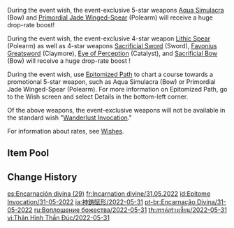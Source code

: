 {{Wish
|name              = Epitome Invocation 2022-05-31
|image             = Epitome Invocation 2022-05-31.png
|type              = Weapon Event
|duration          = event
|time_start        = 2022-05-31 11:00:00
|time_start_offset = GMT+8
|time_end          = 2022-06-21 17:59:00
|link              = https://www.hoyolab.com/article/4998735
|preceding         = Epitome Invocation/2022-04-19
|alongside         = Discerner of Enigmas/2022-05-31
|alongside2        = Invitation to Mundane Life/2022-05-31
|succeeding        = Epitome Invocation/2022-06-21
}}
During the event wish, the event-exclusive 5-star weapons [[Aqua Simulacra]] (Bow) and [[Primordial Jade Winged-Spear]] (Polearm) will receive a huge drop-rate boost!

During the event wish, the event-exclusive 4-star weapon [[Lithic Spear]] (Polearm) as well as 4-star weapons [[Sacrificial Sword]] (Sword), [[Favonius Greatsword]] (Claymore), [[Eye of Perception]] (Catalyst), and [[Sacrificial Bow]] (Bow) will receive a huge drop-rate boost !

During the event wish, use [[Epitomized Path]] to chart a course towards a promotional 5-star weapon, such as Aqua Simulacra (Bow) or Primordial Jade Winged-Spear (Polearm). For more information on Epitomized Path, go to the Wish screen and select Details in the bottom-left corner.

Of the above weapons, the event-exclusive weapons will not be available in the standard wish "[[Wanderlust Invocation]]."

For information about rates, see [[Wishes]].

==Item Pool==
{{Wish Pool
|^Aqua Simulacra
|^Primordial Jade Winged-Spear
|^Lithic Spear
|^Eye of Perception
|^Favonius Greatsword
|^Sacrificial Bow
|^Sacrificial Sword
|Amos' Bow
|Aquila Favonia
|Lost Prayer to the Sacred Winds
|Skyward Atlas
|Skyward Blade
|Skyward Harp
|Skyward Pride
|Skyward Spine
|Wolf's Gravestone
|Barbara
|Beidou
|Bennett
|Chongyun
|Diona
|Fischl
|Gorou
|Kujou Sara
|Ningguang
|Noelle
|Razor
|Rosaria
|Sayu
|Sucrose
|Thoma
|Xiangling
|Xingqiu
|Xinyan
|Yanfei
|Yun Jin
|Favonius Codex
|Favonius Lance
|Favonius Sword
|Favonius Warbow
|Lion's Roar
|Rainslasher
|Rust
|Sacrificial Fragments
|Sacrificial Greatsword
|The Bell
|The Flute
|The Stringless
|The Widsith
|Black Tassel
|Bloodtainted Greatsword
|Cool Steel
|Debate Club
|Dragon's Bane
|Emerald Orb
|Ferrous Shadow
|Harbinger of Dawn
|Magic Guide
|Raven Bow
|Sharpshooter's Oath
|Skyrider Sword
|Slingshot
|Thrilling Tales of Dragon Slayers
}}

==Change History==
{{Change History|2.7}}

[[es:Encarnación divina (29)]]
[[fr:Incarnation divine/31.05.2022]]
[[id:Epitome Invocation/31-05-2022]]
[[ja:神鋳賦形/2022-05-31]]
[[pt-br:Encarnação Divina/31-05-2022]]
[[ru:Воплощение божества/2022-05-31]]
[[th:สรรค์สร้างเซียน/2022-05-31]]
[[vi:Thân Hình Thần Đúc/2022-05-31]]